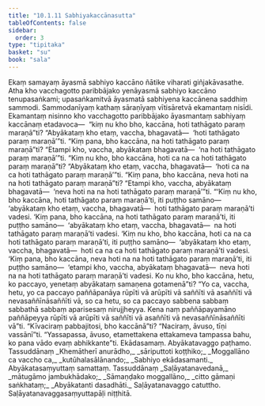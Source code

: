```yaml
---
title: "10.1.11 Sabhiyakaccānasutta"
tableOfContents: false
sidebar:
  order: 3
type: "tipitaka"
basket: "su"
book: "sala"
---
```



<DynamicBreadcrumb />

<Division number="420" book="sala">

<Paragraph number="1826" book="sala">
Ekaṃ samayaṃ āyasmā sabhiyo kaccāno ñātike viharati giñjakāvasathe. Atha kho vacchagotto paribbājako yenāyasmā sabhiyo kaccāno tenupasaṅkami; upasaṅkamitvā āyasmatā sabhiyena kaccānena saddhiṃ sammodi. Sammodanīyaṃ kathaṃ sāraṇīyaṃ vītisāretvā ekamantaṃ nisīdi. Ekamantaṃ nisinno kho vacchagotto paribbājako āyasmantaṃ sabhiyaṃ kaccānaṃ etadavoca—  “kiṃ nu kho bho, kaccāna, hoti tathāgato paraṃ maraṇā”ti? “Abyākataṃ kho etaṃ, vaccha, bhagavatā—  ‘hoti tathāgato paraṃ maraṇā’”ti. “Kiṃ pana, bho kaccāna, na hoti tathāgato paraṃ maraṇā”ti? “Etampi kho, vaccha, abyākataṃ bhagavatā—  ‘na hoti tathāgato paraṃ maraṇā’”ti.
</Paragraph>

<Paragraph number="1827" book="sala">
“Kiṃ nu kho, bho kaccāna, hoti ca na ca hoti tathāgato paraṃ maraṇā”ti? “Abyākataṃ kho etaṃ, vaccha, bhagavatā—  ‘hoti ca na ca hoti tathāgato paraṃ maraṇā’”ti. “Kiṃ pana, bho kaccāna, neva hoti na na hoti tathāgato paraṃ maraṇā”ti? “Etampi kho, vaccha, abyākataṃ bhagavatā—  ‘neva hoti na na hoti tathāgato paraṃ maraṇā’”ti.
</Paragraph>

<Paragraph number="1828" book="sala">
“‘Kiṃ nu kho, bho kaccāna, hoti tathāgato paraṃ maraṇā’ti, iti puṭṭho samāno—  ‘abyākataṃ kho etaṃ, vaccha, bhagavatā—  hoti tathāgato paraṃ maraṇā’ti vadesi. ‘Kiṃ pana, bho kaccāna, na hoti tathāgato paraṃ maraṇā’ti, iti puṭṭho samāno—  ‘abyākataṃ kho etaṃ, vaccha, bhagavatā—  na hoti tathāgato paraṃ maraṇā’ti vadesi. ‘Kiṃ nu kho, bho kaccāna, hoti ca na ca hoti tathāgato paraṃ maraṇā’ti, iti puṭṭho samāno—  ‘abyākataṃ kho etaṃ, vaccha, bhagavatā—  hoti ca na ca hoti tathāgato paraṃ maraṇā’ti vadesi. ‘Kiṃ pana, bho kaccāna, neva hoti na na hoti tathāgato paraṃ maraṇā’ti, iti puṭṭho samāno—  ‘etampi kho, vaccha, abyākataṃ bhagavatā—  neva hoti na na hoti tathāgato paraṃ maraṇā’ti vadesi. Ko nu kho, bho kaccāna, hetu, ko paccayo, yenetaṃ abyākataṃ samaṇena gotamenā”ti? “Yo ca, vaccha, hetu, yo ca paccayo paññāpanāya rūpīti vā arūpīti vā saññīti vā asaññīti vā nevasaññīnāsaññīti vā, so ca hetu, so ca paccayo sabbena sabbaṃ sabbathā sabbaṃ aparisesaṃ nirujjheyya. Kena naṃ paññāpayamāno paññāpeyya rūpīti vā arūpīti vā saññīti vā asaññīti vā nevasaññīnāsaññīti vā”ti. “Kīvaciraṃ pabbajitosi, bho kaccānā”ti? “Naciraṃ, āvuso, tīṇi vassānī”ti. “Yassapassa, āvuso, etamettakena ettakameva tampassa bahu, ko pana vādo evaṃ abhikkante”ti.

</Paragraph>
</Division>

<Paragraph number="1829" type="center" book="sala">
Ekādasamaṃ.



</Paragraph>

<Paragraph number="1830" type="center" book="sala">
Abyākatavaggo paṭhamo.



</Paragraph>

<Paragraph number="1831" type="center" book="sala">
Tassuddānaṃ


</Paragraph>

<Paragraph number="1832" type="verses" book="sala">
_Khemātherī anurādho,_  
_sāriputtoti koṭṭhiko;_  
_Moggallāno ca vaccho ca,_  
_kutūhalasālānando;_  
_Sabhiyo ekādasamanti._  


</Paragraph>

<Paragraph number="1833" type="center" book="sala">
Abyākatasaṃyuttaṃ samattaṃ.



</Paragraph>

<Paragraph number="1834" type="center" book="sala">
Tassuddānaṃ


</Paragraph>

<Paragraph number="1835" type="verses" book="sala">
_Saḷāyatanavedanā,_  
_mātugāmo jambukhādako;_  
_Sāmaṇḍako moggallāno,_  
_citto gāmaṇi saṅkhataṃ;_  
_Abyākatanti dasadhāti._  


</Paragraph>

<Paragraph number="1836" type="center" book="sala">
Saḷāyatanavaggo catuttho.



</Paragraph>

<Paragraph number="1837" type="center" book="sala">
Saḷāyatanavaggasaṃyuttapāḷi niṭṭhitā.
</Paragraph>